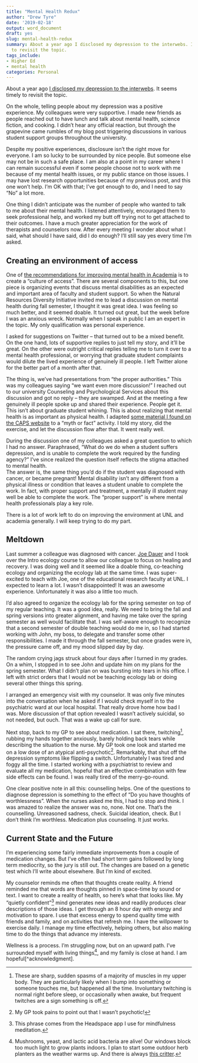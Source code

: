 ```yaml
---
title: "Mental Health Redux"
author: "Drew Tyre"
date: '2019-02-18'
output: word_document
draft: yes
slug: mental-health-redux
summary: About a year ago I disclosed my depression to the interwebs. It seems timely
  to revisit the topic.
tags_include:
- Higher Ed
- mental health
categories: Personal
---
```


About a year ago [I disclosed my depression to the interwebs](https://drewtyre.rbind.io/mental-health/). 
It seems timely to revisit the topic.

On the whole, telling people about my depression was a positive 
experience. My colleagues were very supportive. 
I made new friends as people reached out to have lunch and talk about mental health, science 
fiction, and cooking. I didn't hear any official reaction, but through the
grapevine came rumbles of my blog post triggering discussions in various student
support groups throughout the university. 

Despite my positive experiences, disclosure isn't the right move for everyone.
I am so lucky to be surrounded by nice people. But someone else may not be in 
such a safe place. I am also at a point in my career where I can remain 
successful even if some people choose not to work with me because of my 
mental health issues, or my public stance on those issues. I may have
lost research opportunities because of my previous post, and this one won't help.
I'm OK with that; I've got 
enough to do, and I need to say "No" a lot more.

One thing I didn't anticipate was the number of people who wanted to talk to me 
about their mental health. I listened attentively, encouraged them to seek 
professional help, and worked my butt off trying not to get attached to their 
outcomes. I have a much greater appreciation for the work of therapists and 
counselors now. After every meeting I wonder about what I said, what should I have said, did I do enough? I'll still say 
yes every time I'm asked. 

## Creating an environment of access

One of [the recommendations for improving mental health in Academia](http://tucollaborative.org/sdm_downloads/supportive-academic-environments-for-faculty-with-mental-illnesses/) is to create a 
"culture of access". There are several components to this, but one piece is organizing 
events that discuss mental disabilities as an expected and important area of faculty and
student support. So when the Natural Resources Diversity Initiative invited me to lead a 
discussion on mental health during fall semester, I thought it was great idea.
I was feeling so much better, and it seemed doable. 
It turned out great, but the week before I was an anxious wreck. 
Normally when I speak in public I am an expert in the topic. My only 
qualification was personal experience. 

I asked for suggestions on
Twitter -- that turned out to be a mixed benefit. On the one hand, lots of 
supportive replies to just tell my story, and it'll be great. On the 
other were outright critical replies telling me to turn it over to a mental 
health professional, or worrying that graduate student complaints would dilute the lived 
experience of genuinely ill people. I left Twitter alone for the better part of
a month after that. 

The thing is, we've had presentations from "the proper authorities." This was my
colleagues saying "we want even more discussion!" I reached out to our university 
Counseling and Psychological Services about this discussion and got no reply -- 
they are swamped. And at the 
meeting a few genuinely ill people spoke up and shared their experience. People 
get it. This isn't about graduate student whining. This is about realizing that 
mental health is as important as physical health. I adapted [some material I 
found on the CAPS website](https://caps.unl.edu/big-red-folder) to a "myth or fact" 
activity. I told my story, did the exercise, and let the discussion flow after 
that. It went really well. 

During the discussion one of my colleagues asked a great question to which I had 
no answer. Paraphrased, "What do we do when a student suffers 
depression, and is unable to complete the work required by the funding agency?"
I've since realized the question itself reflects the
stigma attached to mental health.  
The answer is, the same thing you'd do if the student was diagnosed with cancer,
or became pregnant! Mental disability isn't any different from a physical illness or condition
that leaves a student unable to complete the work. In fact, with proper support and
treatment, a mentally ill student may well be able to complete the work. The "proper 
support" is where mental health professionals play a key role. 

There is a lot of work left to do on improving the environment at UNL and academia generally.
I will keep trying to do my part.

## Meltdown

Last summer a colleague was diagnosed with cancer. [Joe Dauer](http://snr.unl.edu/aboutus/who/people/faculty-member.asp?pid=1921) and I took over 
the Intro ecology course to allow our colleague to focus on healing and recovery. I was doing well
and it seemed like a doable thing, co-teaching ecology and organizing the ecology lab at
the same time. I was super-excited to teach
with Joe, one of the educational research faculty at UNL. I expected to learn a lot. I wasn't 
disappointed! It was an awesome experience. Unfortunately it was also a little too
much.  

I'd also agreed to organize the ecology lab for the spring semester on top of my regular
teaching. It was a good idea, really. We need to bring the fall and spring versions
into greater alignment, and having me take over the spring semester as well
would facilitate that. I was self-aware enough to recognize that a second semester 
of double teaching would do me in, so I had started working with John, my boss, to delegate
and transfer some other responsibilities. I made it through the fall semester, but 
once grades were in, the pressure came off, and my mood slipped day by day. 

The random crying jags struck about four days after I turned in
my grades. On a whim, I stopped in to see John and update him on my plans for the 
spring semester. What I didn't plan on was bursting into tears in his office.
I left with strict orders that I would
not be teaching ecology lab or doing several other things this spring. 

I arranged an emergency visit with my counselor. It was only five minutes into the 
conversation when he asked if I would check myself in to the psychiatric ward at
our local hospital. That really drove home how bad I was. More discussion
of that option revealed I wasn't actively suicidal, so not needed, but ouch. 
That was a wake up call for sure. 

Next stop, back to my GP to see about medication. I sat there, twitching[^twitch], rubbing my hands
together anxiously, barely holding back tears while describing the situation to
the nurse. My GP took one look and started me on a low dose of an atypical anti-psychotic[^antipsychotic]. 
Remarkably, that shut off the depression symptoms like flipping a switch. Unfortunately I was 
tired and foggy all the time. I started working with a psychiatrist to review and
evaluate all my medication, hopeful that an 
effective combination with few side effects can be found. I was really tired of
the merry-go-round. 

One clear positive note in all this: counselling helps. One of the questions to diagnose
depression is something to the effect of "Do you have thoughts of worthlessness". When 
the nurses asked me this, I had to stop and think. I was amazed to realize the answer
was no, none. Not one. That's the counselling. Unreasoned sadness, check. Suicidal 
ideation, check. But I don't think I'm worthless. Medication plus counseling. It just works. 

## Current State and the Future

I'm experiencing some fairly immediate improvements from a couple of medication changes. 
But I've often had short term gains followed by long term mediocrity, so the jury is still out. 
The changes are based on a genetic test which I'll write about elsewhere. But I'm 
kind of excited. 

My counselor reminds me often that thoughts create reality. A friend reminded me that 
words are thoughts pinned in space-time 
by sound or text. I want to create a reality of health, so here's what that looks like.
My "quietly confident"[^quiet] mind generates new ideas and readily produces clear descriptions of 
those ideas. I get through an 8 hour day with energy and motivation to spare. 
I use that excess energy to spend quality time with friends and family, and on
activities that refresh me. I have the willpower to 
exercise daily. I manage my time effectively, helping others, but also making time to
do the things that advance my interests. 

Wellness is a process. I'm struggling now, but 
on an upward path. I've surrounded myself with living things[^things], and my 
family is close at hand. I am hopeful[^acknowledgment].

[^twitch]: These are sharp, sudden spasms of a majority of muscles in my upper body.
They are particularly likely when I bump into something or someone touches me, but
happened all the time. Involuntary twitching is normal right before sleep, or occasionally when 
awake, but frequent twitches are a sign something is off.

[^antipsychotic]: My GP took pains to point out that I wasn't psychotic! 

[^things]: Mushrooms, yeast, and lactic acid bacteria are alive! Our windows 
block too much light to grow plants indoors. I plan to start some outdoor herb 
planters as the weather warms up. And there is always 
[this critter](https://flic.kr/p/2ec3evR).

[^quiet]: This phrase comes from the Headspace app I use for mindfulness meditation.

[^acknowledgement]: Kelly Helm-Smith and Peter Allman read early drafts of this post and it is immeasurably better as a result. 